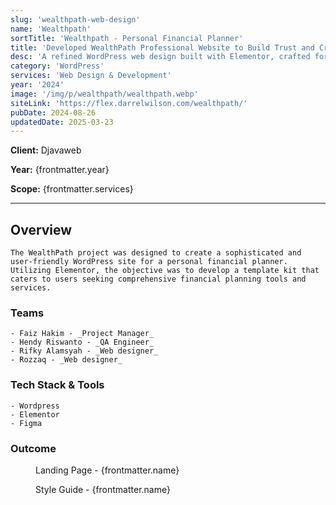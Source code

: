 ```yaml
---
slug: 'wealthpath-web-design'
name: 'Wealthpath'
sortTitle: 'Wealthpath - Personal Financial Planner'
title: 'Developed WealthPath Professional Website to Build Trust and Credibility in Financial Planning'
desc: 'A refined WordPress web design built with Elementor, crafted for a personal financial planner template kit to enhance financial service experiences.'
category: 'WordPress'
services: 'Web Design & Development'
year: '2024'
image: '/img/p/wealthpath/wealthpath.webp'
siteLink: 'https://flex.darrelwilson.com/wealthpath/'
pubDate: 2024-08-26
updatedDate: 2025-03-23
---
```



**Client:** Djavaweb

**Year:** {frontmatter.year}

**Scope:** {frontmatter.services}

---

## Overview

    The WealthPath project was designed to create a sophisticated and user-friendly WordPress site for a personal financial planner. Utilizing Elementor, the objective was to develop a template kit that caters to users seeking comprehensive financial planning tools and services.

### Teams

    - Faiz Hakim - _Project Manager_
    - Hendy Riswanto - _QA Engineer_
    - Rifky Alamsyah - _Web designer_
    - Rozzaq - _Web designer_

### Tech Stack & Tools

    - Wordpress
    - Elementor
    - Figma

### Outcome

<figure>
  <Picture
    src={landingPage}
    alt='high fidelity design'
    formats={['avif', 'webp']}
  />
  <figcaption class='text-center'>
    Landing Page - {frontmatter.name}
  </figcaption>
</figure>

<figure>
  <Picture
    src={styleGuide}
    alt='high fidelity design'
    formats={['avif', 'webp']}
  />
  <figcaption class='text-center'>
    Style Guide - {frontmatter.name}
  </figcaption>
</figure>